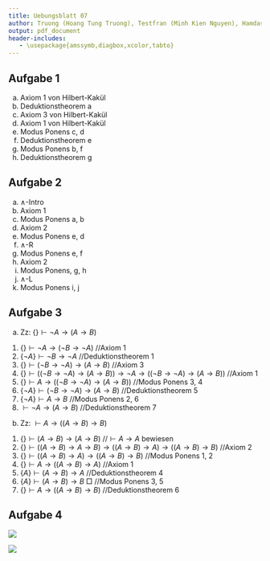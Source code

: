 ```yaml
---
title: Uebungsblatt 07
author: Truong (Hoang Tung Truong), Testfran (Minh Kien Nguyen), Hamdash
output: pdf_document
header-includes:
   - \usepackage{amssymb,diagbox,xcolor,tabto}
---
```


## Aufgabe 1
a. Axiom 1 von Hilbert-Kakül
b. Deduktionstheorem a
c. Axiom 3 von Hilbert-Kakül
d. Axiom 1 von Hilbert-Kakül
e. Modus Ponens c, d
f. Deduktionstheorem e
g. Modus Ponens b, f
h. Deduktionstheorem g

## Aufgabe 2
a. $\land$-Intro
b. Axiom 1
c. Modus Ponens a, b
d. Axiom 2
e. Modus Ponens e, d
f. $\land$-R
g. Modus Ponens e, f
h. Axiom 2
i. Modus Ponens, g, h
j. $\land$-L
k. Modus Ponens i, j

## Aufgabe 3
a. Zz: $\{\} \vdash \neg A \rightarrow (A \rightarrow B)$
1. $\{\} \vdash \neg A \rightarrow (\neg B \rightarrow \neg A)$ \tab //Axiom 1
2. $\{\neg A\} \vdash \neg B \rightarrow \neg A$  \tab //Deduktionstheorem 1
3. $\{\} \vdash (\neg B \rightarrow \neg A) \rightarrow (A \rightarrow B)$ \tab //Axiom 3
4. $\{\} \vdash ((\neg B \rightarrow \neg A) \rightarrow (A \rightarrow B)) \rightarrow \neg A \rightarrow ((\neg B \rightarrow \neg A) \rightarrow (A \rightarrow B))$ //Axiom 1
5. $\{\} \vdash A \rightarrow ((\neg B \rightarrow \neg A) \rightarrow (A \rightarrow B))$ \tab //Modus Ponens 3, 4
6. $\{\neg A\} \vdash (\neg B \rightarrow \neg A) \rightarrow (A \rightarrow B)$ \tab //Deduktionstheorem 5
7. $\{\neg A\} \vdash A \rightarrow B$ \tab //Modus Ponens 2, 6
8. $\vdash \neg A \rightarrow (A \rightarrow B)$ \tab //Deduktionstheorem 7

b. Zz: $\vdash A \rightarrow ((A \rightarrow B) \rightarrow B)$

1. $\{\} \vdash (A \rightarrow B) \rightarrow (A \rightarrow B)$ \tab //$\vdash A \rightarrow A$ bewiesen
2. $\{\} \vdash ((A \rightarrow B) \rightarrow A \rightarrow B) \rightarrow ((A \rightarrow B) \rightarrow A) \rightarrow ((A \rightarrow B) \rightarrow B)$ //Axiom 2
3. $\{\} \vdash ((A \rightarrow B) \rightarrow A) \rightarrow ((A \rightarrow B) \rightarrow B)$ \tab //Modus Ponens 1, 2
4. $\{\} \vdash A \rightarrow ((A \rightarrow B) \rightarrow A)$ \tab //Axiom 1
5. $\{A\} \vdash (A \rightarrow B) \rightarrow A$ \tab //Deduktionstheorem 4
6. $\{A\} \vdash (A \rightarrow B) \rightarrow B$ $\Box$ \tab //Modus Ponens 3, 5
7. $\{\} \vdash A \rightarrow ((A \rightarrow B) \rightarrow B)$ \tab //Deduktionstheorem 6

## Aufgabe 4

![](4a.png)

![](4b.png)
